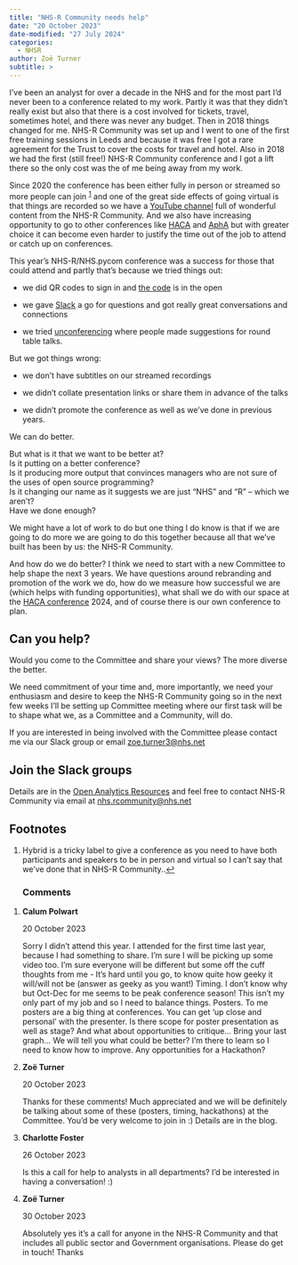 ```yaml
---
title: "NHS-R Community needs help"
date: "20 October 2023"
date-modified: "27 July 2024"
categories:
  - NHSR
author: Zoë Turner
subtitle: >
---
```


I’ve been an analyst for over a decade in the NHS and for the most part I’d never been to a conference related to my work. Partly it was that they didn’t really exist but also that there is a cost involved for tickets, travel, sometimes hotel, and there was never any budget. Then in 2018 things changed for me. NHS-R Community was set up and I went to one of the first free training sessions in Leeds and because it was free I got a rare agreement for the Trust to cover the costs for travel and hotel. Also in 2018 we had the first (still free!) NHS-R Community conference and I got a lift there so the only cost was the of me being away from my work.

Since 2020 the conference has been either fully in person or streamed so more people can join ^[1](http://localhost:6380/#fn1)^ and one of the great side effects of going virtual is that things are recorded so we have a [YouTube channel](https://www.youtube.com/c/NHSRCommunity) full of wonderful content from the NHS-R Community. And we also have increasing opportunity to go to other conferences like [HACA](https://uobevents.eventsair.com/haca-2023/) and [AphA](https://www.aphanalysts.org/) but with greater choice it can become even harder to justify the time out of the job to attend or catch up on conferences.

This year’s NHS-R/NHS.pycom conference was a success for those that could attend and partly that’s because we tried things out:

-   we did QR codes to sign in and [the code](https://github.com/nhs-r-community/conf-23-checkin) is in the open

-   we gave [Slack](https://resources.nhsrcommunity.com/forum-groups.html#slack) a go for questions and got really great conversations and connections

-   we tried [unconferencing](https://soundcloud.com/nhs-r-community/nhs-r-nhs-pycom-conference-newscast-10th-october-2023) where people made suggestions for round table talks.

But we got things wrong:

-   we don’t have subtitles on our streamed recordings

-   we didn’t collate presentation links or share them in advance of the talks

-   we didn’t promote the conference as well as we’ve done in previous years.

We can do better.

But what is it that we want to be better at?\
Is it putting on a better conference?\
Is it producing more output that convinces managers who are not sure of the uses of open source programming?\
Is it changing our name as it suggests we are just “NHS” and “R” – which we aren’t?\
Have we done enough?

We might have a lot of work to do but one thing I do know is that if we are going to do more we are going to do this together because all that we’ve built has been by us: the NHS-R Community.

And how do we do better? I think we need to start with a new Committee to help shape the next 3 years. We have questions around rebranding and promotion of the work we do, how do we measure how successful we are (which helps with funding opportunities), what shall we do with our space at the [HACA conference](https://uobevents.eventsair.com/haca-2023/) 2024, and of course there is our own conference to plan.

## **Can you help?**

Would you come to the Committee and share your views? The more diverse the better.

We need commitment of your time and, more importantly, we need your enthusiasm and desire to keep the NHS-R Community going so in the next few weeks I’ll be setting up Committee meeting where our first task will be to shape what we, as a Committee and a Community, will do.

If you are interested in being involved with the Committee please contact me via our Slack group or email [zoe.turner3\@nhs.net](mailto:zoe.turner3@nhs.net)

## **Join the Slack groups**

Details are in the [Open Analytics Resources](https://resources.nhsrcommunity.com/forum-groups.html#slack) and feel free to contact NHS-R Community via email at [nhs.rcommunity\@nhs.net](mailto:nhs.rcommunity@nhs.net)

## **Footnotes**

1.  Hybrid is a tricky label to give a conference as you need to have both participants and speakers to be in person and virtual so I can’t say that we’ve done that in NHS-R Community..[↩︎](http://localhost:6380/#fnref1)

    ### Comments

```{=html}
<!-- -->
```
1.  **Calum Polwart**

    20 October 2023

    Sorry I didn't attend this year. I attended for the first time last year, because I had something to share. I'm sure I will be picking up some video too. I'm sure everyone will be different but some off the cuff thoughts from me - It's hard until you go, to know quite how geeky it will/will not be (answer as geeky as you want!) Timing. I don't know why but Oct-Dec for me seems to be peak conference season! This isn't my only part of my job and so I need to balance things. Posters. To me posters are a big thing at conferences. You can get 'up close and personal' with the presenter. Is there scope for poster presentation as well as stage? And what about opportunities to critique... Bring your last graph... We will tell you what could be better? I'm there to learn so I need to know how to improve. Any opportunities for a Hackathon?

2.  **Zoë Turner**

    20 October 2023

    Thanks for these comments! Much appreciated and we will be definitely be talking about some of these (posters, timing, hackathons) at the Committee. You'd be very welcome to join in :) Details are in the blog.

3.  **Charlotte Foster**

    26 October 2023

    Is this a call for help to analysts in all departments? I'd be interested in having a conversation! :)

4.  **Zoë Turner**

    30 October 2023

    Absolutely yes it's a call for anyone in the NHS-R Community and that includes all public sector and Government organisations. Please do get in touch! Thanks
